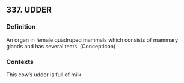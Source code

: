 ## 337. UDDER
### Definition
An organ in female quadruped mammals which consists of mammary glands and has several teats. (Concepticon)

### Contexts
This cow’s udder is full of milk.

